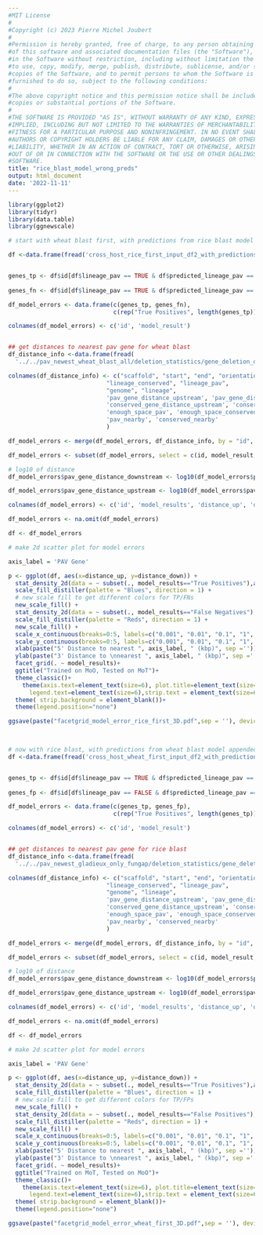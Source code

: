 ```yaml
---
#MIT License
#
#Copyright (c) 2023 Pierre Michel Joubert
#
#Permission is hereby granted, free of charge, to any person obtaining a copy
#of this software and associated documentation files (the "Software"), to deal
#in the Software without restriction, including without limitation the rights
#to use, copy, modify, merge, publish, distribute, sublicense, and/or sell
#copies of the Software, and to permit persons to whom the Software is
#furnished to do so, subject to the following conditions:
#
#The above copyright notice and this permission notice shall be included in all
#copies or substantial portions of the Software.
#
#THE SOFTWARE IS PROVIDED "AS IS", WITHOUT WARRANTY OF ANY KIND, EXPRESS OR
#IMPLIED, INCLUDING BUT NOT LIMITED TO THE WARRANTIES OF MERCHANTABILITY,
#FITNESS FOR A PARTICULAR PURPOSE AND NONINFRINGEMENT. IN NO EVENT SHALL THE
#AUTHORS OR COPYRIGHT HOLDERS BE LIABLE FOR ANY CLAIM, DAMAGES OR OTHER
#LIABILITY, WHETHER IN AN ACTION OF CONTRACT, TORT OR OTHERWISE, ARISING FROM,
#OUT OF OR IN CONNECTION WITH THE SOFTWARE OR THE USE OR OTHER DEALINGS IN THE
#SOFTWARE.
title: "rice_blast_model_wrong_preds"
output: html_document
date: '2022-11-11'
---
```


```r

library(ggplot2)
library(tidyr)
library(data.table)
library(ggnewscale)

```


```r

# start with wheat blast first, with predictions from rice blast model appended

df <-data.frame(fread('cross_host_rice_first_input_df2_with_predictions.txt'))


genes_tp <- df$id[df$lineage_pav == TRUE & df$predicted_lineage_pav == TRUE]
  
genes_fn <- df$id[df$lineage_pav == TRUE & df$predicted_lineage_pav == FALSE]

df_model_errors <- data.frame(c(genes_tp, genes_fn),
                              c(rep("True Positives", length(genes_tp)), rep("False Negatives",length(genes_fn))))

colnames(df_model_errors) <- c('id', 'model_result')


## get distances to nearest pav gene for wheat blast
df_distance_info <-data.frame(fread(
  '../../pav_newest_wheat_blast_all/deletion_statistics/gene_deletion_distance_info.txt'))

colnames(df_distance_info) <- c("scaffold", "start", "end", "orientation", "id",
                            "lineage_conserved", "lineage_pav",
                            "genome", "lineage",
                            'pav_gene_distance_upstream', 'pav_gene_distance_downstream', 'pav_gene_distance_closest',
                            'conserved_gene_distance_upstream', 'conserved_gene_distance_downstream', 'conserved_gene_distance_closest',
                            'enough_space_pav', 'enough_space_conserved',
                            'pav_nearby', 'conserved_nearby'
                            )

df_model_errors <- merge(df_model_errors, df_distance_info, by = "id", all.x = TRUE)

df_model_errors <- subset(df_model_errors, select = c(id, model_result, pav_gene_distance_upstream, pav_gene_distance_downstream))

# log10 of distance
df_model_errors$pav_gene_distance_downstream <- log10(df_model_errors$pav_gene_distance_downstream)

df_model_errors$pav_gene_distance_upstream <- log10(df_model_errors$pav_gene_distance_upstream)

colnames(df_model_errors) <- c('id', 'model_results', 'distance_up', 'distance_down')

df_model_errors <- na.omit(df_model_errors)

df <- df_model_errors

```


```r

# make 2d scatter plot for model errors

axis_label = 'PAV Gene'

p <- ggplot(df, aes(x=distance_up, y=distance_down)) +
  stat_density_2d(data = ~ subset(., model_results=="True Positives"),aes(fill = ..level..), geom = "polygon") + # 2d density
  scale_fill_distiller(palette = "Blues", direction = 1) +
  # new scale fill to get different colors for TP/FNs
  new_scale_fill() +
  stat_density_2d(data = ~ subset(., model_results=="False Negatives"),aes(fill = ..level..), geom = "polygon") + # 2d density
  scale_fill_distiller(palette = "Reds", direction = 1) +
  new_scale_fill() +
  scale_x_continuous(breaks=0:5, labels=c("0.001", "0.01", "0.1", "1", "10", "100"), limits = c(1,5)) + # logticks
  scale_y_continuous(breaks=0:5, labels=c("0.001", "0.01", "0.1", "1", "10", "100"), limits = c(1,5)) +
  xlab(paste("5' Distance to nearest ", axis_label, " (kbp)", sep ='')) +
  ylab(paste("3' Distance to \nnearest ", axis_label, " (kbp)", sep ='')) +
  facet_grid(. ~ model_results)+
  ggtitle("Trained on MoO, Tested on MoT")+
  theme_classic()+
    theme(axis.text=element_text(size=6), plot.title=element_text(size=6,hjust=0.5), axis.title=element_text(size=6), 
      legend.text=element_text(size=6),strip.text = element_text(size=6))+
  theme( strip.background = element_blank())+
  theme(legend.position="none")

ggsave(paste("facetgrid_model_error_rice_first_3D.pdf",sep = ''), device = "pdf", plot = p, width = 6.5/2, height = 1.5)

  
```


```r


# now with rice blast, with predictions from wheat blast model appended
df <-data.frame(fread('cross_host_wheat_first_input_df2_with_predictions.txt'))


genes_tp <- df$id[df$lineage_pav == TRUE & df$predicted_lineage_pav == TRUE]
  
genes_fp <- df$id[df$lineage_pav == FALSE & df$predicted_lineage_pav == TRUE]

df_model_errors <- data.frame(c(genes_tp, genes_fp),
                              c(rep("True Positives", length(genes_tp)), rep("False Positives",length(genes_fp))))

colnames(df_model_errors) <- c('id', 'model_result')


## get distances to nearest pav gene for rice blast
df_distance_info <-data.frame(fread(
  '../../pav_newest_gladieux_only_fungap/deletion_statistics/gene_deletion_distance_info.txt'))

colnames(df_distance_info) <- c("scaffold", "start", "end", "orientation", "id",
                            "lineage_conserved", "lineage_pav",
                            "genome", "lineage",
                            'pav_gene_distance_upstream', 'pav_gene_distance_downstream', 'pav_gene_distance_closest',
                            'conserved_gene_distance_upstream', 'conserved_gene_distance_downstream', 'conserved_gene_distance_closest',
                            'enough_space_pav', 'enough_space_conserved',
                            'pav_nearby', 'conserved_nearby'
                            )

df_model_errors <- merge(df_model_errors, df_distance_info, by = "id", all.x = TRUE)

df_model_errors <- subset(df_model_errors, select = c(id, model_result, pav_gene_distance_upstream, pav_gene_distance_downstream))

# log10 of distance
df_model_errors$pav_gene_distance_downstream <- log10(df_model_errors$pav_gene_distance_downstream)

df_model_errors$pav_gene_distance_upstream <- log10(df_model_errors$pav_gene_distance_upstream)

colnames(df_model_errors) <- c('id', 'model_results', 'distance_up', 'distance_down')

df_model_errors <- na.omit(df_model_errors)

df <- df_model_errors

```

```r

# make 2d scatter plot for model errors

axis_label = 'PAV Gene'

p <- ggplot(df, aes(x=distance_up, y=distance_down)) +
  stat_density_2d(data = ~ subset(., model_results=="True Positives"),aes(fill = ..level..), geom = "polygon") + # 2d density
  scale_fill_distiller(palette = "Blues", direction = 1) +
  # new scale fill to get different colors for TP/FPs
  new_scale_fill() +
  stat_density_2d(data = ~ subset(., model_results=="False Positives"),aes(fill = ..level..), geom = "polygon") + # 2d density
  scale_fill_distiller(palette = "Reds", direction = 1) +
  new_scale_fill() +
  scale_x_continuous(breaks=0:5, labels=c("0.001", "0.01", "0.1", "1", "10", "100"), limits = c(1,5)) + # logticks
  scale_y_continuous(breaks=0:5, labels=c("0.001", "0.01", "0.1", "1", "10", "100"), limits = c(1,5)) +
  xlab(paste("5' Distance to nearest ", axis_label, " (kbp)", sep ='')) +
  ylab(paste("3' Distance to \nnearest ", axis_label, " (kbp)", sep ='')) +
  facet_grid(. ~ model_results)+
  ggtitle("Trained on MoT, Tested on MoO")+
  theme_classic()+
    theme(axis.text=element_text(size=6), plot.title=element_text(size=6,hjust=0.5), axis.title=element_text(size=6), 
      legend.text=element_text(size=6),strip.text = element_text(size=6))+
  theme( strip.background = element_blank())+
  theme(legend.position="none")

ggsave(paste("facetgrid_model_error_wheat_first_3D.pdf",sep = ''), device = "pdf", plot = p, width = 6.5/2, height = 1.5)

  
```


